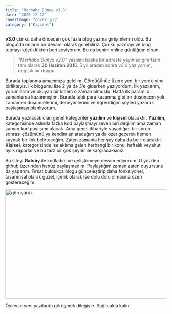 ```yaml
---
title: "Merhaba Dünya v3.0"
date: "2020-12-12"
coverImage: "cover.jpg"
category: ["Kişisel"]
---
```


**v3.0** çünkü daha önceden çok fazla blog yazma girişimlerim oldu. Bu blogu'da onların bir devamı olarak görebiliriz. Çünkü yazmayı ve blog tutmayı küçüklükten beri seviyorum. Bu da benim online günlüğüm olsun.

> _"Merhaba Dünya v2.0"_ yazısını başka bir adreste yayınladığım tarih tam olarak **30 Haziran 2015**. 5 yıl aradan sonra v3.0 yazıyorum, değişik bir duygu.

Burada toplanma amacımıza gelelim. Gördüğünüz üzere yeni bir yerde yine birlikteyiz. İlk blogumu lise 2 ya da 3'e giderken yazıyordum. İlk yazılarım, yorumlarım ve okuyan bir kitlem o zaman olmuştu. Hatta ilk paramı o zamanlarda kazanmıştım. Burada tabii para kazanma gibi bir düşüncem yok. Tamamen düşüncelerimi, deneyimlerimi ve öğrendiğim şeyleri yazarak paylaşmayı planlıyorum.

Burada yazılacak olan genel kategoriler **yazılım** ve **kişisel** olacaktır. **Yazılım**, kategorisinde aslında fazka kod paylaşmayı seven biri değilim ama zaman zaman kod paylışımı olacak. Ama genel itibariyle yaşadığım bir sorun sonrası çözümünü ya kendim anlatacağım ya da özet geçerek hemen kaynak bir link belirteceğim. Zaten zamanla her şey daha da belli olacaktır. **Kişisel**, kategorisinde ise aklıma gelen herhangi bir konu, haftalık veyahut aylık raporlar ve bu tarz bir çok şeyler ile karşılacaksınız.

Bu siteyi **Gatsby** ile kodladım ve geliştirmeye devam ediyorum. O yüzden [github](https://github.com/berat) üzerinden henüz paylaşmadım. Paylaştığım zaman zaten duyursunu da yaparım. Fırsat buldukça blogu günceleştirip daha fonksiyonel, tasarımsal olarak güzel, içerik olarak ise dolu dolu olmasına özen göstereceğim.

<Image alt="görüşürüz" src="/posts/merhaba-dunya-v3/yaziSon.gif" width="600" height="340" />

Öyleyse yeni yazılarda görüşmek dileğiyle. Sağlıcakla kalın!
